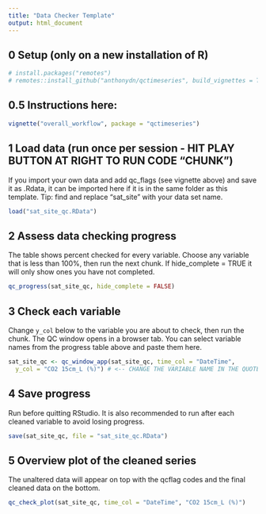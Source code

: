 ```yaml
---
title: "Data Checker Template"
output: html_document
---
```


## 0 Setup (only on a new installation of R)

```r
# install.packages("remotes")
# remotes::install_github("anthonydn/qctimeseries", build_vignettes = TRUE)
```

## 0.5 Instructions here:

```r
vignette("overall_workflow", package = "qctimeseries")
```


## 1  Load data (run once per session - HIT PLAY BUTTON AT RIGHT TO RUN CODE "CHUNK")

If you import your own data and add qc_flags (see vignette above) and save it as .Rdata, it can be imported here if it is in the same folder as this template. Tip: find and replace "sat_site" with your data set name.

```r
load("sat_site_qc.RData")
```

## 2  Assess data checking progress

The table shows percent checked for every variable. Choose any variable that is less than 100%, then run the next chunk. If hide_complete = TRUE it will only show ones you have not completed.

```r
qc_progress(sat_site_qc, hide_complete = FALSE)
```

## 3  Check each variable
Change `y_col` below to the variable you are about to check, then run the chunk. The QC window opens in a browser tab. You can select variable names from the progress table above and paste them here.

```r
sat_site_qc <- qc_window_app(sat_site_qc, time_col = "DateTime",
  y_col = "CO2 15cm_L (%)") # <-- CHANGE THE VARIABLE NAME IN THE QUOTES
```

## 4  Save progress
Run before quitting RStudio. It is also recommended to run after each cleaned variable to avoid losing progress.

```r
save(sat_site_qc, file = "sat_site_qc.RData")
```


## 5  Overview plot of the cleaned series

The unaltered data will appear on top with the qcflag codes and the final cleaned data on the bottom.

```r
qc_check_plot(sat_site_qc, time_col = "DateTime", "CO2 15cm_L (%)")
```

